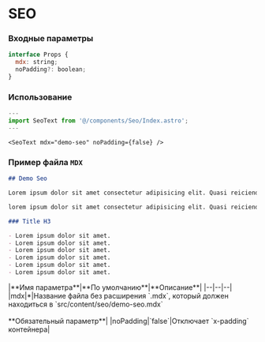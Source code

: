 # SEO

### Входные параметры

```js
interface Props {
  mdx: string;
  noPadding?: boolean;
}
```

### Использование
```js
---
import SeoText from '@/components/Seo/Index.astro';
---
```

```astro
<SeoText mdx="demo-seo" noPadding={false} /> 
```

### Пример файла `MDX`
```md
## Demo Seo

Lorem ipsum dolor sit amet consectetur adipisicing elit. Quasi reiciendis eos beatae? Iure sunt explicabo perspiciatis totam, veniam dolor doloribus, esse natus dolorem quisquam, possimus fugit eligendi ipsam delectus. At?

lorem ipsum dolor sit amet consectetur adipisicing elit. Quasi reiciendis eos beatae? Iure sunt explicabo perspiciatis totam, veniam dolor doloribus, esse natus dolorem quisquam, possimus fugit eligendi ipsam delectus. At?

### Title H3

- Lorem ipsum dolor sit amet. 
- Lorem ipsum dolor sit amet. 
- Lorem ipsum dolor sit amet. 
- Lorem ipsum dolor sit amet. 
- Lorem ipsum dolor sit amet. 
- Lorem ipsum dolor sit amet. 
```

<div class="*:!text-left my-10">
    |**Имя параметра**|**По умолчанию**|**Описание**|
    |--|--|--|
	|mdx|*|Название файла без расширения `.mdx`, который должен находиться в `src/content/seo/demo-seo.mdx` <br/><br/>**Обязательный параметр**|
    |noPadding|`false`|Отключает `x-padding` контейнера|
</div>